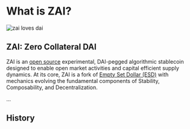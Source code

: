 # What is ZAI?

<img src="/zai-heart-dai.svg" alt="zai loves dai" />

## ZAI: Zero Collateral DAI

ZAI is an [open source](https://github.com/zaifinance/zai-protocol) experimental, DAI-pegged algorithmic stablecoin designed to enable
open market activities and capital efficient supply dynamics. At its core, ZAI
is a fork of [Empty Set Dollar (ESD)](https://www.emptyset.finance/) with
mechanics evolving the fundamental components of Stability, Composability, and
Decentralization.

...

## History
